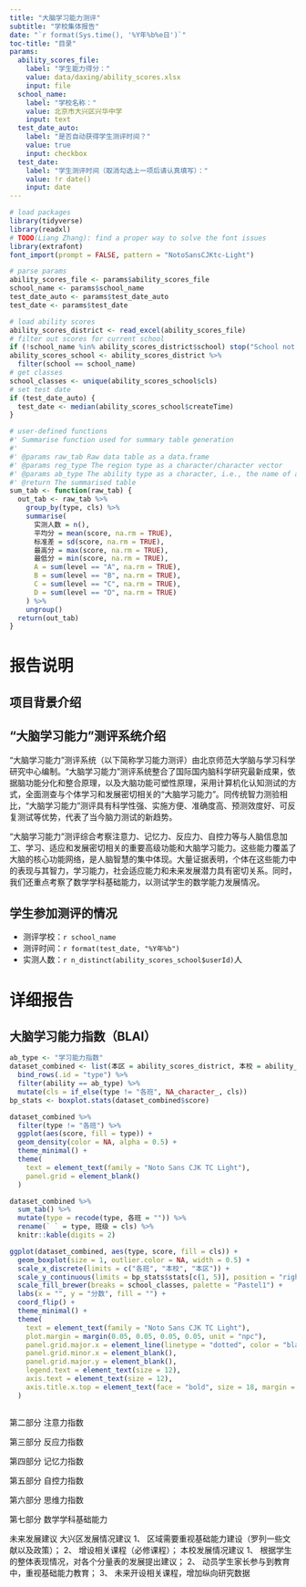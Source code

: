 ```yaml
---
title: "大脑学习能力测评"
subtitle: "学校集体报告"
date: "`r format(Sys.time(), '%Y年%b%e日')`"
toc-title: "目录"
params:
  ability_scores_file:
    label: "学生能力得分："
    value: data/daxing/ability_scores.xlsx
    input: file
  school_name:
    label: "学校名称："
    value: 北京市大兴区兴华中学
    input: text
  test_date_auto:
    label: "是否自动获得学生测评时间？"
    value: true
    input: checkbox
  test_date:
    label: "学生测评时间（取消勾选上一项后请认真填写）："
    value: !r date()
    input: date
---
```


```r
# load packages
library(tidyverse)
library(readxl)
# TODO(Liang Zhang): find a proper way to solve the font issues
library(extrafont)
font_import(prompt = FALSE, pattern = "NotoSansCJKtc-Light")

# parse params
ability_scores_file <- params$ability_scores_file
school_name <- params$school_name
test_date_auto <- params$test_date_auto
test_date <- params$test_date

# load ability scores
ability_scores_district <- read_excel(ability_scores_file)
# filter out scores for current school
if (!school_name %in% ability_scores_district$school) stop("School not found!")
ability_scores_school <- ability_scores_district %>%
  filter(school == school_name)
# get classes
school_classes <- unique(ability_scores_school$cls)
# set test date
if (test_date_auto) {
  test_date <- median(ability_scores_school$createTime)
}

# user-defined functions
#' Summarise function used for summary table generation
#'
#' @params raw_tab Raw data table as a data.frame
#' @params reg_type The region type as a character/character vector
#' @params ab_type The ability type as a character, i.e., the name of ability
#' @return The summarised table
sum_tab <- function(raw_tab) {
  out_tab <- raw_tab %>%
    group_by(type, cls) %>%
    summarise(
      实测人数 = n(),
      平均分 = mean(score, na.rm = TRUE),
      标准差 = sd(score, na.rm = TRUE),
      最高分 = max(score, na.rm = TRUE),
      最低分 = min(score, na.rm = TRUE),
      A = sum(level == "A", na.rm = TRUE),
      B = sum(level == "B", na.rm = TRUE),
      C = sum(level == "C", na.rm = TRUE),
      D = sum(level == "D", na.rm = TRUE)
    ) %>%
    ungroup()
  return(out_tab)
}
```

# 报告说明

<!-- 使用没有序号的格式 -->
## 项目背景介绍

<!-- 本次测试基于什么背景下进行实施 （可以跟协同中心要 -->
<!-- 共施测多少个学校，多少学生 -->

<!-- 使用没有序号的格式 -->
## “大脑学习能力”测评系统介绍

“大脑学习能力”测评系统（以下简称学习能力测评）由北京师范大学脑与学习科学研究中心编制。“大脑学习能力”测评系统整合了国际国内脑科学研究最新成果，依据脑功能分化和整合原理，以及大脑功能可塑性原理，采用计算机化认知测试的方式，全面测查与个体学习和发展密切相关的“大脑学习能力”。同传统智力测验相比，“大脑学习能力”测评具有科学性强、实施方便、准确度高、预测效度好、可反复测试等优势，代表了当今脑力测试的新趋势。

“大脑学习能力”测评综合考察注意力、记忆力、反应力、自控力等与人脑信息加工、学习、适应和发展密切相关的重要高级功能和大脑学习能力。这些能力覆盖了大脑的核心功能网络，是人脑智慧的集中体现。大量证据表明，个体在这些能力中的表现与其智力，学习能力，社会适应能力和未来发展潜力具有密切关系。同时，我们还重点考察了数学学科基础能力，以测试学生的数学能力发展情况。

<!-- 使用没有序号的格式 -->
## 学生参加测评的情况

* 测评学校：`r school_name`
* 测评时间：`r format(test_date, "%Y年%b")`
* 实测人数：`r n_distinct(ability_scores_school$userId)`人

# 详细报告

## 大脑学习能力指数（BLAI）

```r
ab_type <- "学习能力指数"
dataset_combined <- list(本区 = ability_scores_district, 本校 = ability_scores_school, 各班 = ability_scores_school) %>%
  bind_rows(.id = "type") %>%
  filter(ability == ab_type) %>%
  mutate(cls = if_else(type != "各班", NA_character_, cls))
bp_stats <- boxplot.stats(dataset_combined$score)
```

<!-- 本校和本区的BLAI指数分布对比 -->
```r
dataset_combined %>%
  filter(type != "各班") %>%
  ggplot(aes(score, fill = type)) +
  geom_density(color = NA, alpha = 0.5) +
  theme_minimal() +
  theme(
    text = element_text(family = "Noto Sans CJK TC Light"),
    panel.grid = element_blank()
  )
```

<!-- 本区、本校和本校各班的描述性统计表 -->
```r
dataset_combined %>%
  sum_tab() %>%
  mutate(type = recode(type, 各班 = "")) %>%
  rename(` ` = type, 班级 = cls) %>%
  knitr::kable(digits = 2)
```

<!-- 本区、本校和本校各班的箱型图 -->
```r
ggplot(dataset_combined, aes(type, score, fill = cls)) +
  geom_boxplot(size = 1, outlier.color = NA, width = 0.5) +
  scale_x_discrete(limits = c("各班", "本校", "本区")) +
  scale_y_continuous(limits = bp_stats$stats[c(1, 5)], position = "right") +
  scale_fill_brewer(breaks = school_classes, palette = "Pastel1") +
  labs(x = "", y = "分数", fill = "") +
  coord_flip() +
  theme_minimal() +
  theme(
    text = element_text(family = "Noto Sans CJK TC Light"),
    plot.margin = margin(0.05, 0.05, 0.05, 0.05, unit = "npc"),
    panel.grid.major.x = element_line(linetype = "dotted", color = "black"),
    panel.grid.minor.x = element_blank(),
    panel.grid.major.y = element_blank(),
    legend.text = element_text(size = 12),
    axis.text = element_text(size = 12),
    axis.title.x.top = element_text(face = "bold", size = 18, margin = margin(b = 0.8, unit = "npc"))
  )
```

<!-- 本区、本校和本校各班学生各个水平上的人数比例 -->
```r

```

第二部分 注意力指数

第三部分 反应力指数

第四部分 记忆力指数

第五部分 自控力指数

第六部分 思维力指数

第七部分 数学学科基础能力


未来发展建议
大兴区发展情况建议
1、	区域需要重视基础能力建设（罗列一些文献以及政策）；
2、	增设相关课程（必修课程）；
本校发展情况建议
1、	根据学生的整体表现情况，对各个分量表的发展提出建议；
2、	动员学生家长参与到教育中，重视基础能力教育；
3、	未来开设相关课程，增加纵向研究数据

